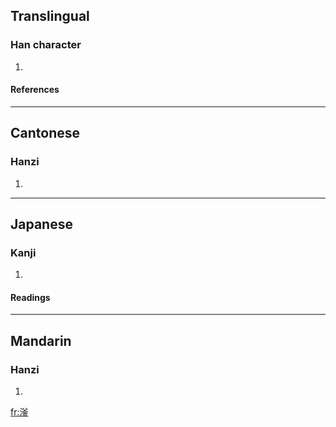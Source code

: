 ==Translingual==
===Han character===
{{Han char|rn=85|rad=水|as=10|sn=13|four=3811<sub>9</sub>|canj=水金大金 (ECKC)}}
# {{defn|Han|sort=水10}}
====References====
{{Han ref|kx=0642.240|dkj=18027|dj=1050.050|hdz=31702.050|uh=6ECF|ud=28367|bh=DE58|bd=56920}}
----
==Cantonese==
===Hanzi===
{{yue-hanzi|jyut=|y=fu2}}
# {{defn|Cantonese}}
----
==Japanese==
===Kanji===
{{ja-kanji|grade=|rs=水10}}
# {{defn|Japanese}} 
====Readings====
{{ja-readings|on=[[ふ]] (fu), [[ぶ]] (bu)|kun=}}
----
==Mandarin==
===Hanzi===
{{cmn-hanzi|pin=[[fǔ]] ([[fu3]]), [[gǔ]] ([[gu3]])|wg=fu<sup>3</sup>, ku<sup>3</sup>}}
# {{defn|Mandarin}}

[[fr:滏]]